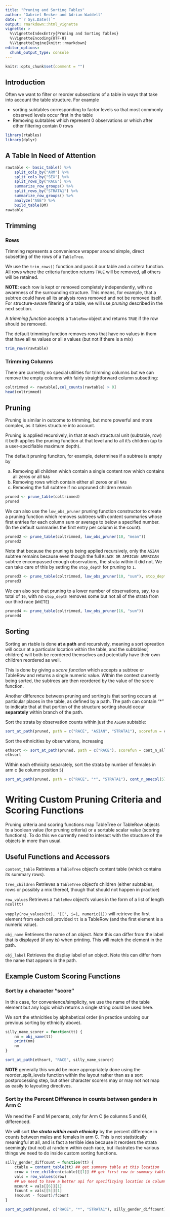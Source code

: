 ```yaml
---
title: "Pruning and Sorting Tables"
author: "Gabriel Becker and Adrian Waddell"
date: "`r Sys.Date()`"
output: rmarkdown::html_vignette
vignette: >
  %\VignetteIndexEntry{Pruning and Sorting Tables}
  %\VignetteEncoding{UTF-8}
  %\VignetteEngine{knitr::rmarkdown}
editor_options: 
  chunk_output_type: console
---
```


```r
knitr::opts_chunk$set(comment = "")
```

## Introduction

Often we want to filter or reorder subsections of a table in ways that take into account the table structure. For example

- sorting subtables corresponding to factor levels so that most commonly observed levels occur first in the table
- Removing subtables which represent 0 observations or which after other filtering contain 0 rows

```r
library(rtables)
library(dplyr)
```


## A Table In Need of Attention


```r
rawtable <- basic_table() %>%
    split_cols_by("ARM") %>%
    split_cols_by("SEX") %>%
    split_rows_by("RACE") %>%
    summarize_row_groups() %>%
    split_rows_by("STRATA1") %>%
    summarize_row_groups() %>%
    analyze("AGE") %>%
    build_table(DM)
rawtable
```

## Trimming

### Rows

Trimming represents a convenience wrapper around simple, direct subsetting of the rows of a `TableTree`.

We use the `trim_rows()` function and pass it our table and a critera function. All rows where the criteria function returns `TRUE` will be removed, all others will be retained. 

**NOTE**: each row is kept or removed completely independently, with no awareness of the surrounding structure. This means, for example, that a subtree could have all its analysis rows removed and not be removed itself. For structure-aware filtering of a table, we will use *pruning* described in the next section.

A *trimming function* accepts a `TableRow` object and returns `TRUE` if the row should be removed.

The default trimming function removes rows that have no values in them that have all `NA` values or all `0` values (but not if there is a mix)
```r
trim_rows(rawtable)
```

### Trimming Columns

There are currently no special utilities for trimming columns but we can remove the empty columns with fairly straightforward column subsetting:

```r
coltrimmed <- rawtable[,col_counts(rawtable) > 0]
head(coltrimmed)
```


## Pruning

Pruning is similar in outcome to trimming, but more powerful and more complex, as it takes structure into account. 

Pruning is applied recursively, in that at each structural unit (subtable, row) it both applies the pruning function at that level and to all it's children (up to a user-specifiable maximum depth).

The default pruning funciton, for example, determines if a subtree is empty by

a. Removing all children which contain a single content row which contains all zeros or all `NA`s
b. Removing rows which contain either all zeros or all `NA`s
c. Removing the full subtree if no unpruned children remain

```r
pruned <- prune_table(coltrimmed)
pruned
```

We can also use the `low_obs_pruner` pruning function constructor to create a pruning function which removes subtrees with content summaries whose first entries for each column sum or average to below a specified number. (In the default summaries the first entry per column is the count).

```r
pruned2 <- prune_table(coltrimmed, low_obs_pruner(10, "mean"))
pruned2
```

Note that because the pruning is being applied recursively, only the `ASIAN` subtree remains because even though the full `BLACK OR AFRICAN AMERICAN` subtree encompassed enough observations, the strata within it did not. We can take care of this by setting the `stop_depth` for pruning to `1`.


```r
pruned3 <- prune_table(coltrimmed, low_obs_pruner(10, "sum"), stop_depth = 1)
pruned3
```

We can also see that pruning to a lower number of observations, say, to a total of `16`, with no `stop_depth` removes some but not all of the strata from our third race (`WHITE`)

```r
pruned4 <- prune_table(coltrimmed, low_obs_pruner(16, "sum"))
pruned4
```



## Sorting

Sorting an rtable is done **at a path** and recursively, meaning a sort opreation will occur at a particular location within the table, and the subtables( children) will both be reordered themselves and potentially have their own children reordered as well.

This is done by giving a *score function* which accepts a subtree or TableRow and returns a single numeric value. Within the context currently being sorted, the subtrees are then reordered by the value of the score function.

Another difference between pruning and sorting is that sorting occurs at particular places in the table, as defined by a path. The path can contain "*" to indicate that at that portion of the structure sorting should occur **separately** within branch of the path.

Sort the strata by observation counts within just the `ASIAN` subtable:
```r
sort_at_path(pruned, path = c("RACE", "ASIAN", "STRATA1"), scorefun = cont_n_allcols)
```


Sort the ethnicities by observations, increasing

```r
ethsort <- sort_at_path(pruned, path = c("RACE"), scorefun = cont_n_allcols, decreasing = FALSE)
ethsort
```

Within each ethnicity separately, sort the strata by number of females in arm c (ie column position `5`)

```r
sort_at_path(pruned, path = c("RACE", "*", "STRATA1"), cont_n_onecol(5))

```


# Writing Custom Pruning Criteria and Scoring Functions

Pruning criteria and scoring functions map TableTree or TableRow objects to a boolean value (for pruning criteria) or a sortable scalar value (scoring functions). To do this we currently need to interact with the structure of the objects in more than usual.

## Useful Functions and Accessors

`content_table` Retrieves a `TableTree` object's content table (which contains its summary rows).

`tree_children` Retrieves a `TableTree` object's children (either subtables, rows or possibly a mix thereof, though that should not happen in practice)

`row_values` Retrieves a `TableRow` object's values in the form of a list of length `ncol(tt)`

`vapply(row_values(tt), '[[', i=1, numeric(1))` will retrieve the first element from each cell provided `tt` is a TableRow (and the first element is a numeric value).

`obj_name` Retrieves the name of an object. Note this can differ from the label that is displayed (if any is) when printing. This will match the element in the path.

`obj_label` Retrieves the display label of an object. Note this can differ from the name that appears in the path.

## Example Custom Scoring Functions

### Sort by a character "score"

In this case, for convenience/simplicity, we use the name of the table element but any logic which returns a single string could be used here.

We sort the ethnicities by alphabetical order (in practice undoing our previous sorting by ethnicity above).

```r
silly_name_scorer = function(tt) {
    nm = obj_name(tt)
    print(nm)
    nm
}

sort_at_path(ethsort, "RACE", silly_name_scorer)
```

**NOTE** generally this would be more appropriately done using the reorder_split_levels function within the layout rather than as a sort postprocessing step, but other character scorers may or may not not map as easily to layouting directives.


### Sort by the Percent Difference in counts between genders in Arm C

We need the F and M percents, only for Arm C (ie columns 5 and 6), differenced.


We will sort _**the strata within each ethnicity**_ by the percent difference in counts between males and females in arm C. This is not statistically meaningful at all, and is fact a terrible idea because it reorders the strata seemingly (but not) at random within each race, but illustrates the various things we need to do inside custom sorting functions. 


```r
silly_gender_diffcount = function(tt) {
    ctable = content_table(tt) ## get summary table at this location
    crow = tree_children(ctable)[[1]] ## get first row in summary table
    vals = row_values(crow)
    ## we need to have a better api for specificying location in column space but currently we don't
    mcount = vals[[6]][1]
    fcount = vals[[5]][1]
    (mcount - fcount)/fcount
}

sort_at_path(pruned, c("RACE", "*", "STRATA1"), silly_gender_diffcount)
```
